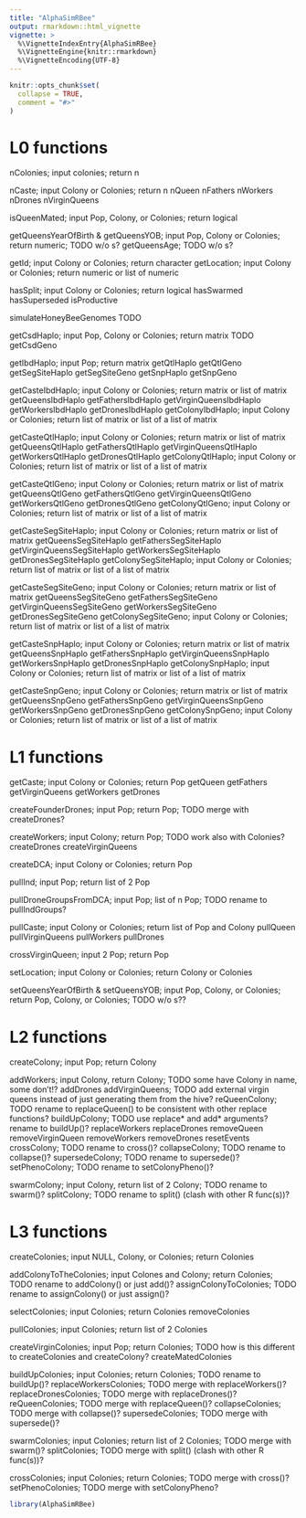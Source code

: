 ```yaml
---
title: "AlphaSimRBee"
output: rmarkdown::html_vignette
vignette: >
  %\VignetteIndexEntry{AlphaSimRBee}
  %\VignetteEngine{knitr::rmarkdown}
  %\VignetteEncoding{UTF-8}
---
```


```r
knitr::opts_chunk$set(
  collapse = TRUE,
  comment = "#>"
)
```

# L0 functions 

nColonies; input colonies; return n

nCaste; input Colony or Colonies; return n
nQueen
nFathers
nWorkers 
nDrones 
nVirginQueens

isQueenMated; input Pop, Colony, or Colonies; return logical

getQueensYearOfBirth & getQueensYOB; input Pop, Colony or Colonies; return numeric; TODO w/o s?
getQueensAge; TODO w/o s?

getId; input Colony or Colonies; return character
getLocation; input Colony or Colonies; return numeric or list of numeric

hasSplit; input Colony or Colonies; return logical
hasSwarmed
hasSuperseded
isProductive

simulateHoneyBeeGenomes TODO

getCsdHaplo; input Pop, Colony or Colonies; return matrix TODO
getCsdGeno

getIbdHaplo; input Pop; return matrix
getQtlHaplo
getQtlGeno
getSegSiteHaplo
getSegSiteGeno
getSnpHaplo
getSnpGeno

getCasteIbdHaplo; input Colony or Colonies; return matrix or list of matrix
getQueensIbdHaplo
getFathersIbdHaplo
getVirginQueensIbdHaplo
getWorkersIbdHaplo
getDronesIbdHaplo
getColonyIbdHaplo; input Colony or Colonies; return list of matrix or list of a list of matrix

getCasteQtlHaplo; input Colony or Colonies; return matrix or list of matrix
getQueensQtlHaplo
getFathersQtlHaplo
getVirginQueensQtlHaplo
getWorkersQtlHaplo
getDronesQtlHaplo
getColonyQtlHaplo; input Colony or Colonies; return list of matrix or list of a list of matrix

getCasteQtlGeno; input Colony or Colonies; return matrix or list of matrix
getQueensQtlGeno
getFathersQtlGeno
getVirginQueensQtlGeno
getWorkersQtlGeno
getDronesQtlGeno
getColonyQtlGeno; input Colony or Colonies; return list of matrix or list of a list of matrix

getCasteSegSiteHaplo; input Colony or Colonies; return matrix or list of matrix
getQueensSegSiteHaplo
getFathersSegSiteHaplo
getVirginQueensSegSiteHaplo
getWorkersSegSiteHaplo
getDronesSegSiteHaplo
getColonySegSiteHaplo; input Colony or Colonies; return list of matrix or list of a list of matrix

getCasteSegSiteGeno; input Colony or Colonies; return matrix or list of matrix
getQueensSegSiteGeno
getFathersSegSiteGeno
getVirginQueensSegSiteGeno
getWorkersSegSiteGeno
getDronesSegSiteGeno
getColonySegSiteGeno; input Colony or Colonies; return list of matrix or list of a list of matrix

getCasteSnpHaplo; input Colony or Colonies; return matrix or list of matrix
getQueensSnpHaplo
getFathersSnpHaplo
getVirginQueensSnpHaplo
getWorkersSnpHaplo
getDronesSnpHaplo
getColonySnpHaplo; input Colony or Colonies; return list of matrix or list of a list of matrix

getCasteSnpGeno; input Colony or Colonies; return matrix or list of matrix
getQueensSnpGeno
getFathersSnpGeno
getVirginQueensSnpGeno
getWorkersSnpGeno
getDronesSnpGeno
getColonySnpGeno; input Colony or Colonies; return list of matrix or list of a list of matrix

# L1 functions

getCaste; input Colony or Colonies; return Pop
getQueen
getFathers
getVirginQueens
getWorkers
getDrones

createFounderDrones; input Pop; return Pop; TODO merge with createDrones?

createWorkers; input Colony; return Pop; TODO work also with Colonies?
createDrones
createVirginQueens

createDCA; input Colony or Colonies; return Pop

pullInd; input Pop; return list of 2 Pop

pullDroneGroupsFromDCA; input Pop; list of n Pop; TODO rename to pullIndGroups?

pullCaste; input Colony or Colonies; return list of Pop and Colony
pullQueen
pullVirginQueens
pullWorkers
pullDrones

crossVirginQueen; input 2 Pop; return Pop

setLocation; input Colony or Colonies; return Colony or Colonies

setQueensYearOfBirth & setQueensYOB; input Pop, Colony, or Colonies; return Pop, Colony, or Colonies; TODO w/o s??

# L2 functions

createColony; input Pop; return Colony

addWorkers; input Colony, return Colony; TODO some have Colony in name, some don't!?
addDrones
addVirginQueens; TODO add external virgin queens instead of just generating them from the hive?
reQueenColony; TODO rename to replaceQueen() to be consistent with other replace functions?
buildUpColony; TODO use replace* and add* arguments? rename to buildUp()?
replaceWorkers
replaceDrones
removeQueen
removeVirginQueen
removeWorkers
removeDrones
resetEvents
crossColony; TODO rename to cross()?
collapseColony; TODO rename to collapse()?
supersedeColony; TODO rename to supersede()?
setPhenoColony; TODO rename to setColonyPheno()?

swarmColony; input Colony, return list of 2 Colony; TODO rename to swarm()?
splitColony; TODO rename to split() (clash with other R func(s))?

# L3 functions

createColonies; input NULL, Colony, or Colonies; return Colonies

addColonyToTheColonies; input Colones and Colony; return Colonies; TODO rename to addColony() or just add()?
assignColonyToColonies; TODO rename to assignColony() or just assign()?

selectColonies; input Colonies; return Colonies
removeColonies

pullColonies; input Colonies; return list of 2 Colonies

createVirginColonies; input Pop; return Colonies; TODO how is this different to createColonies and createColony?
createMatedColonies

buildUpColonies; input Colonies; return Colonies; TODO rename to buildUp()?
replaceWorkersColonies; TODO merge with replaceWorkers()?
replaceDronesColonies; TODO merge with replaceDrones()?
reQueenColonies; TODO merge with replaceQueen()?
collapseColonies; TODO merge with collapse()?
supersedeColonies; TODO merge with supersede()?

swarmColonies; input Colonies; return list of 2 Colonies; TODO merge with swarm()?
splitColonies; TODO merge with split() (clash with other R func(s))?

crossColonies; input Colonies; return Colonies; TODO merge with cross()?
setPhenoColonies; TODO merge with setColonyPheno?

```r
library(AlphaSimRBee)
```
